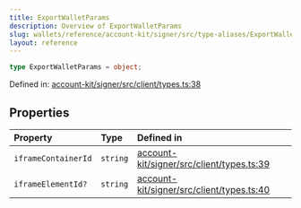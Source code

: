 ```yaml
---
title: ExportWalletParams
description: Overview of ExportWalletParams
slug: wallets/reference/account-kit/signer/src/type-aliases/ExportWalletParams
layout: reference
---
```


```ts
type ExportWalletParams = object;
```

Defined in: [account-kit/signer/src/client/types.ts:38](https://github.com/alchemyplatform/aa-sdk/blob/49e74eee8606f480b200b4612d00d950da8a8742/account-kit/signer/src/client/types.ts#L38)

## Properties

| Property                                         | Type     | Defined in                                                                                                                                                                      |
| :----------------------------------------------- | :------- | :------------------------------------------------------------------------------------------------------------------------------------------------------------------------------ |
| <a id="iframecontainerid" /> `iframeContainerId` | `string` | [account-kit/signer/src/client/types.ts:39](https://github.com/alchemyplatform/aa-sdk/blob/49e74eee8606f480b200b4612d00d950da8a8742/account-kit/signer/src/client/types.ts#L39) |
| <a id="iframeelementid" /> `iframeElementId?`    | `string` | [account-kit/signer/src/client/types.ts:40](https://github.com/alchemyplatform/aa-sdk/blob/49e74eee8606f480b200b4612d00d950da8a8742/account-kit/signer/src/client/types.ts#L40) |
